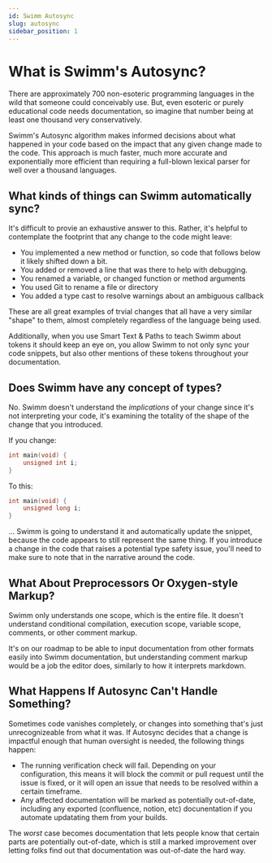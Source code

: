 ```yaml
---
id: Swimm Autosync
slug: autosync
sidebar_position: 1
---
```


# What is Swimm's Autosync?

There are approximately <Link href="https://en.wikipedia.org/wiki/List_of_programming_languages">
700 non-esoteric programming languages</Link> in the wild that someone could conceivably use. But,
even esoteric or purely educational code needs documentation, so imagine that number being at least
one thousand very conservatively.

Swimm's Autosync algorithm makes informed decisions about what happened in your code based on the
impact that any given change made to the code. This approach is much faster, much more accurate and
exponentially more efficient than requiring a full-blown lexical parser for well over a thousand
languages.

## What kinds of things can Swimm automatically sync?

It's difficult to provie an exhaustive answer to this. Rather, it's helpful to contemplate the
footprint that any change to the code might leave:

 - You implemented a new method or function, so code that follows below it likely shifted down
 a bit.
 - You added or removed a line that was there to help with debugging. 
 - You renamed a variable, or changed function or method arguments
 - You used Git to rename a file or directory
 - You added a type cast to resolve warnings about an ambiguous callback

These are all great examples of trvial changes that all have a very similar "shape" to them,
almost completely regardless of the language being used. 

Additionally, when you use <Link to="/docs/creating-content/smart-tokens">Smart Text & Paths</Link>
to teach Swimm about tokens it should keep an eye on, you allow Swimm to not only sync your
code snippets, but also other mentions of these tokens throughout your documentation.

## Does Swimm have any concept of types?

No. Swimm doesn't understand the *implications* of your change since it's not interpreting
your code, it's examining the totality of the shape of the change that you introduced. 

If you change:

```c
int main(void) {
    unsigned int i;
}
```

To this:

```c
int main(void) {
    unsigned long i;
}
```

... Swimm is going to understand it and automatically update the snippet, because the code
appears to still represent the same thing. If you introduce a change in the code that raises
a potential type safety issue, you'll need to make sure to note that in the narrative around
the code. 

## What About Preprocessors Or Oxygen-style Markup?

Swimm only understands one scope, which is the entire file. It doesn't understand conditional
compilation, execution scope, variable scope, comments, or other comment markup. 

It's on our roadmap to be able to input documentation from other formats easily into Swimm
documentation, but understanding comment markup would be a job the editor does, similarly to 
how it interprets markdown.

## What Happens If Autosync Can't Handle Something?

Sometimes code vanishes completely, or changes into something that's just unrecognizeable from
what it was. If Autosync decides that a change is impactful enough that human oversight is needed, the
following things happen:

 - The running verification check will fail. Depending on your configuration, this means
 it will block the commit or pull request until the issue is fixed, or it will open an 
 issue that needs to be resolved within a certain timeframe.
 - Any affected documentation will be marked as potentially out-of-date, including any
 exported (confluence, notion, etc) docunentation if you automate updatating them
 from your builds.

The *worst* case becomes documentation that lets people know that certain parts are 
potentially out-of-date, which is still a marked improvement over letting folks find out
that documentation was out-of-date the hard way. 

